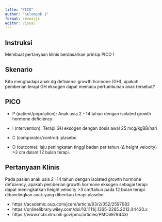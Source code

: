 ```yaml
---
title: "PICO"
author: "Kelompok 1"
format: revealjs
editor: visual
---
```


## Instruksi
Membuat pertanyaan klinis berdasarkan prinsip PICO !

## Skenario
Kita menghadapi anak dg defisiensi growth hormone (GH), apakah pemberian terapi GH eksogen dapat memacu pertumbuhan anak tersebut?

## PICO

::: {.incremental}

-  P (patient/population): Anak usia 2 - 14 tahun dengan isolated growth hormone deficiency

-  I (ntervention): Terapi GH eksogen dengan dosis awal 25 mcg/kgBB/hari

-  C (comparator/control): plasebo

-  O (outcome): laju peningkatan tinggi badan per tahun (Δ height velocity) >3 cm dalam 12 bulan terapi.

:::

## Pertanyaan Klinis
Pada pasien anak usia 2 -14 tahun dengan isolated growth hormone deficiency, apakah pemberian growth hormone eksogen sebagai terapi dapat meningkatkan height velocity >3 cm/tahun pada 12 bulan terapi dibandingkan anak yang diberikan terapi plasebo.

::: footer
-  https://academic.oup.com/jcem/article/93/2/352/2597982
-  https://onlinelibrary.wiley.com/doi/10.1111/j.1365-2265.2012.04420.x
-  https://www.ncbi.nlm.nih.gov/pmc/articles/PMC6979443/
:::




